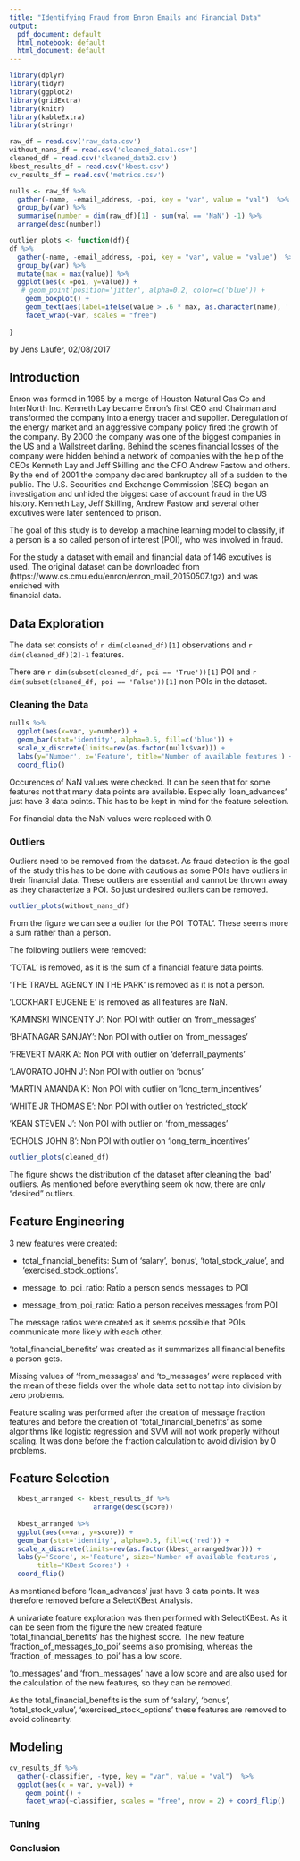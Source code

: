 ```yaml
---
title: "Identifying Fraud from Enron Emails and Financial Data"
output:
  pdf_document: default
  html_notebook: default
  html_document: default
---
```




```r
library(dplyr)
library(tidyr)
library(ggplot2)
library(gridExtra)
library(knitr)
library(kableExtra)
library(stringr)
```

```r
raw_df = read.csv('raw_data.csv')
without_nans_df = read.csv('cleaned_data1.csv')
cleaned_df = read.csv('cleaned_data2.csv')
kbest_results_df = read.csv('kbest.csv')
cv_results_df = read.csv('metrics.csv')

nulls <- raw_df %>%
  gather(-name, -email_address, -poi, key = "var", value = "val")  %>%
  group_by(var) %>%
  summarise(number = dim(raw_df)[1] - sum(val == 'NaN') -1) %>%
  arrange(desc(number))
```

```r
outlier_plots <- function(df){
df %>%
  gather(-name, -email_address, -poi, key = "var", value = "value")  %>%
  group_by(var) %>%
  mutate(max = max(value)) %>%
  ggplot(aes(x =poi, y=value)) +
   # geom_point(position='jitter', alpha=0.2, color=c('blue')) +
    geom_boxplot() +
    geom_text(aes(label=ifelse(value > .6 * max, as.character(name), '')))+
    facet_wrap(~var, scales = "free")
  
}
```



by Jens Laufer, 02/08/2017



## Introduction


Enron was formed in 1985 by a merge of Houston Natural Gas Co and InterNorth 
Inc. Kenneth Lay became Enron's first CEO and Chairman and transformed the 
company into a energy trader and supplier. Deregulation of the energy market and 
an aggressive company policy fired the growth of the company. By 2000 the 
company was one of the biggest companies in the US and a Wallstreet darling. 
Behind the scenes financial losses of the company were hidden behind a network 
of companies with the help of the CEOs Kenneth Lay and Jeff Skilling and the 
CFO Andrew Fastow and others. 
By the end of 2001 the company declared bankruptcy all of a 
sudden to the public. 
The U.S. Securities and Exchange Commission (SEC) began an investigation and 
unhided the biggest case of account fraud in the US history.
Kenneth Lay, Jeff Skilling, Andrew Fastow and several other excutives were later 
sentenced to prison.

The goal of this study is to develop a machine learning model to classify, if a
person is a so called person of interest (POI), who was involved in fraud.

For the study a dataset with email and financial data of 146 excutives is used. 
The original dataset can be downloaded from 
(https://www.cs.cmu.edu/enron/enron_mail_20150507.tgz) and was enriched with  
financial data.


## Data Exploration

The data set consists of `r dim(cleaned_df)[1]` observations and 
`r dim(cleaned_df)[2]-1` features.

There are 
`r dim(subset(cleaned_df, poi == 'True'))[1]` POI
and 
`r dim(subset(cleaned_df, poi == 'False'))[1]` non POIs in the dataset.



### Cleaning the Data



```r
nulls %>%
  ggplot(aes(x=var, y=number)) +
  geom_bar(stat='identity', alpha=0.5, fill=c('blue')) +
  scale_x_discrete(limits=rev(as.factor(nulls$var))) +
  labs(y='Number', x='Feature', title='Number of available features') +
  coord_flip()
```




Occurences of NaN values were checked. It can be seen that for some 
features not that many data points are available. Especially 'loan_advances'
just have 3 data points. This has to be kept in mind for the feature 
selection.

For financial data the NaN values were replaced with 0.


### Outliers


Outliers need to be removed from the dataset. As fraud detection is 
the goal of the study this has to be done with cautious as some POIs have 
outliers in their financial data. These outliers are
essential and cannot be thrown away as they characterize a POI. 
So just undesired outliers can be removed.

```r
outlier_plots(without_nans_df) 
```

From the figure we can see a outlier for the POI 'TOTAL'. These seems more a sum rather than a person.

The following outliers were removed:

'TOTAL' is removed, as it is the sum of a financial
feature data points.

'THE TRAVEL AGENCY IN THE PARK' is removed as it is not a person.

'LOCKHART EUGENE E' is removed as all features are NaN.

'KAMINSKI WINCENTY J': Non POI with outlier on 'from_messages'

'BHATNAGAR SANJAY': Non POI with outlier on 'from_messages'

'FREVERT MARK A': Non POI with outlier on 'deferrall_payments'

'LAVORATO JOHN J': Non POI with outlier on 'bonus'

'MARTIN AMANDA K': Non POI with outlier on 'long_term_incentives'

'WHITE JR THOMAS E': Non POI with outlier on 'restricted_stock'

'KEAN STEVEN J': Non POI with outlier on 'from_messages'

'ECHOLS JOHN B': Non POI with outlier on 'long_term_incentives'




```r
outlier_plots(cleaned_df) 
```
The figure shows the distribution of the dataset after cleaning the 'bad' 
outliers. As mentioned before everything seem ok now, there are only "desired"
outliers.



## Feature Engineering


3 new features were created:

   - total_financial_benefits: Sum of 'salary', 'bonus', 'total_stock_value', 
   and 'exercised_stock_options'. 
   
   - message_to_poi_ratio: Ratio a person  sends
   messages to POI
   
   - message_from_poi_ratio:  Ratio a person receives  messages from POI

The message ratios were created as it seems possible that POIs communicate more likely with each other.

'total_financial_benefits' was created as it summarizes all financial benefits a person gets. 


Missing values of 'from_messages' and 'to_messages' were replaced with the mean of these fields over the whole data set to not tap into division by zero problems.

Feature scaling was performed after the creation of message fraction 
features and before the creation of 'total_financial_benefits' as some algorithms like logistic regression and SVM will not work properly without scaling.  It was done before the fraction calculation to avoid division by 0 problems.



## Feature Selection



```r
  kbest_arranged <- kbest_results_df %>%
                     arrange(desc(score))
  
  kbest_arranged %>%
  ggplot(aes(x=var, y=score)) +
  geom_bar(stat='identity', alpha=0.5, fill=c('red')) +
  scale_x_discrete(limits=rev(as.factor(kbest_arranged$var))) +
  labs(y='Score', x='Feature', size='Number of available features', 
       title='KBest Scores') +
  coord_flip()

```

As mentioned before 'loan_advances' just have 3 data points. It was therefore removed before a SelectKBest Analysis.

A univariate feature exploration was then performed with SelectKBest. As it can be seen from the figure the new created feature
'total_financial_benefits' has the highest score. The new feature 'fraction_of_messages_to_poi'
seems also promising, whereas the 'fraction_of_messages_to_poi' has a low score.

'to_messages' and 'from_messages' have a low score and are also used for the calculation of the new features, so they can be removed.

As the total_financial_benefits is the sum of 'salary', 'bonus', 'total_stock_value', 'exercised_stock_options'
these features are removed to avoid colinearity.



## Modeling

```r
cv_results_df %>%
  gather(-classifier, -type, key = "var", value = "val")  %>%
  ggplot(aes(x = var, y=val)) +
    geom_point() +
    facet_wrap(~classifier, scales = "free", nrow = 2) + coord_flip()
```


### Tuning 

### Conclusion






